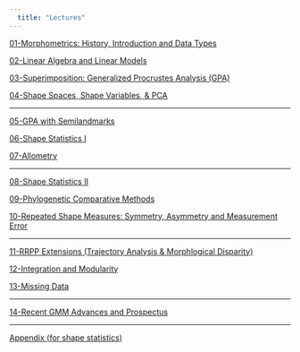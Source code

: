 ```yaml
---
  title: "Lectures"
---
```


[01-Morphometrics: History, Introduction and Data Types](https://geomorphR.github.io/GMcourse/Lectures/01-IntroHistory.html)

[02-Linear Algebra and Linear Models](https://geomorphR.github.io/GMcourse/Lectures/02-LinearAlgebra.html)

[03-Superimposition: Generalized Procrustes Analysis (GPA)](https://geomorphR.github.io/GMcourse/Lectures/03-Superimposition.html)

[04-Shape Spaces, Shape Variables, & PCA](https://geomorphR.github.io/GMcourse/Lectures/04-ShapeVariablesSpaces.html)

----

[05-GPA with Semilandmarks](https://geomorphR.github.io/GMcourse/Lectures/05-Semilandmarks.html)

[06-Shape Statistics I](https://geomorphR.github.io/GMcourse/Lectures/06-ShapeStatistics1.html)

[07-Allometry](https://geomorphR.github.io/GMcourse/Lectures/07-Allometry.html)

----

[08-Shape Statistics II](https://geomorphR.github.io/GMcourse/Lectures/08-ShapeStatistics2.html) 

[09-Phylogenetic Comparative Methods](https://geomorphR.github.io/GMcourse/Lectures/09-PhyCompMethods.html) 

[10-Repeated Shape Measures: Symmetry, Asymmetry and Measurement Error](https://geomorphR.github.io/GMcourse/Lectures/10-RepeatedShapeMeasures.html)

----

[11-RRPP Extensions (Trajectory Analysis & Morphlogical Disparity)](https://geomorphR.github.io/GMcourse/Lectures/11-RRPPExtensions.html)

[12-Integration and Modularity](https://geomorphR.github.io/GMcourse/Lectures/12-IntegrationModularity.html)

[13-Missing Data](https://geomorphR.github.io/GMcourse/Lectures/13-MissingData.html)

----

[14-Recent GMM Advances and Prospectus](https://geomorphR.github.io/GMcourse/Lectures/14-Prospectus.html)

----

[Appendix (for shape statistics)](https://geomorphR.github.io/GMcourse/Lectures/Appendix.html)
